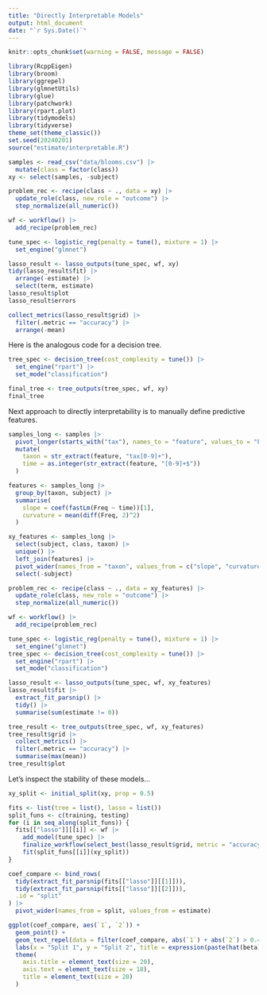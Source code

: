 ```yaml
---
title: "Directly Interpretable Models"
output: html_document
date: "`r Sys.Date()`"
---
```


```r
knitr::opts_chunk$set(warning = FALSE, message = FALSE)
```

```r
library(RcppEigen)
library(broom)
library(ggrepel)
library(glmnetUtils)
library(glue)
library(patchwork)
library(rpart.plot)
library(tidymodels)
library(tidyverse)
theme_set(theme_classic())
set.seed(20240201)
source("estimate/interpretable.R")
```

```r
samples <- read_csv("data/blooms.csv") |>
  mutate(class = factor(class))
xy <- select(samples, -subject)
```

```r
problem_rec <- recipe(class ~ ., data = xy) |>
  update_role(class, new_role = "outcome") |>
  step_normalize(all_numeric())

wf <- workflow() |>
  add_recipe(problem_rec)

tune_spec <- logistic_reg(penalty = tune(), mixture = 1) |>
  set_engine("glmnet")

lasso_result <- lasso_outputs(tune_spec, wf, xy)
tidy(lasso_result$fit) |>
  arrange(-estimate) |>
  select(term, estimate)
lasso_result$plot
lasso_result$errors

collect_metrics(lasso_result$grid) |>
  filter(.metric == "accuracy") |>
  arrange(-mean)
```

Here is the analogous code for a decision tree.

```r
tree_spec <- decision_tree(cost_complexity = tune()) |>
  set_engine("rpart") |>
  set_mode("classification")

final_tree <- tree_outputs(tree_spec, wf, xy)
final_tree
```

Next approach to directly interpretability is to manually define predictive
features.

```r
samples_long <- samples |>
  pivot_longer(starts_with("tax"), names_to = "feature", values_to = "Freq") |>
  mutate(
    taxon = str_extract(feature, "tax[0-9]+"),
    time = as.integer(str_extract(feature, "[0-9]+$"))
  )

features <- samples_long |>
  group_by(taxon, subject) |>
  summarise(
    slope = coef(fastLm(Freq ~ time))[1],
    curvature = mean(diff(Freq, 2)^2)
  )

xy_features <- samples_long |>
  select(subject, class, taxon) |>
  unique() |>
  left_join(features) |>
  pivot_wider(names_from = "taxon", values_from = c("slope", "curvature")) |>
  select(-subject)
```

```r
problem_rec <- recipe(class ~ ., data = xy_features) |>
  update_role(class, new_role = "outcome") |>
  step_normalize(all_numeric())

wf <- workflow() |>
  add_recipe(problem_rec)

tune_spec <- logistic_reg(penalty = tune(), mixture = 1) |>
  set_engine("glmnet")
tree_spec <- decision_tree(cost_complexity = tune()) |>
  set_engine("rpart") |>
  set_mode("classification")

lasso_result <- lasso_outputs(tune_spec, wf, xy_features)
lasso_result$fit |>
  extract_fit_parsnip() |>
  tidy() |>
  summarise(sum(estimate != 0))

tree_result <- tree_outputs(tree_spec, wf, xy_features)
tree_result$grid |>
  collect_metrics() |>
  filter(.metric == "accuracy") |>
  summarise(max(mean))
tree_result$plot
```

Let's inspect the stability of these models...

```r
xy_split <- initial_split(xy, prop = 0.5)

fits <- list(tree = list(), lasso = list())
split_funs <- c(training, testing)
for (i in seq_along(split_funs)) {
  fits[["lasso"]][[i]] <- wf |>
    add_model(tune_spec) |>
    finalize_workflow(select_best(lasso_result$grid, metric = "accuracy")) |>
    fit(split_funs[[i]](xy_split))
}

coef_compare <- bind_rows(
  tidy(extract_fit_parsnip(fits[["lasso"]][[1]])),
  tidy(extract_fit_parsnip(fits[["lasso"]][[2]])),
  .id = "split"
) |>
  pivot_wider(names_from = split, values_from = estimate)

ggplot(coef_compare, aes(`1`, `2`)) +
  geom_point() +
  geom_text_repel(data = filter(coef_compare, abs(`1`) + abs(`2`) > 0.4), aes(`1`, `2`, label = term), size = 6) +
  labs(x = "Split 1", y = "Split 2", title = expression(paste(hat(beta), " ", "across splits"))) +
  theme(
    axis.title = element_text(size = 20),
    axis.text = element_text(size = 18),
    title = element_text(size = 20)
  )
```
